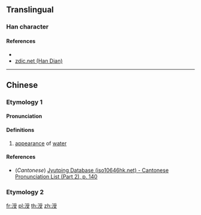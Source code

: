 {{character info/new}}
==Translingual==

===Han character===
{{Han char|rn=85|rad=水|as=08|sn=11|four=|canj=EBBE|ids=⿰氵受}}

====References====
* {{Han ref|kx=0627.350|dkj=17579|dj=1029.220|hdz=31655.010|uh=6DAD|ud=28077}}
* [http://www.zdic.net/z/1d/js/6DAD.htm zdic.net (Han Dian)]

----

==Chinese==
{{zh-forms}}

===Etymology 1===

====Pronunciation====
{{zh-pron
|m=shòu
|c=sau6
|mc=
|oc=
|ma=
|cat=n
}}

====Definitions====
{{zh-hanzi}}

# [[appearance]] of [[water]] <!-- 《玉篇》:水貌。-->

====References====
* (''Cantonese'') [http://www.iso10646hk.net/jp/document/download.jsp Jyutping Database (iso10646hk.net) - Cantonese Pronunciation List (Part 2), p. 140]

===Etymology 2===
{{zh-see|濤|a|[[large]] [[waves]]}}

[[fr:涭]]
[[pl:涭]]
[[th:涭]]
[[zh:涭]]